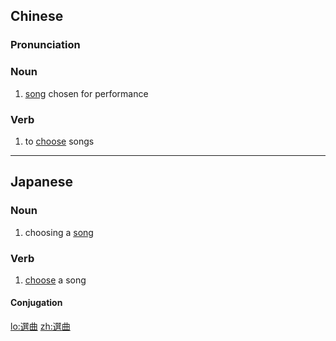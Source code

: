 {{also|选曲}}
==Chinese==
{{zh-forms|s=选曲}}

===Pronunciation===
{{zh-pron
|m=xuǎnqū
|cat=n,v
}}

===Noun===
{{zh-noun}}

# [[song]] chosen for performance

===Verb===
{{zh-verb}}

# to [[choose]] songs

----

==Japanese==
{{ja-kanjitab|せん|きょく|yomi=on}}

===Noun===
{{ja-noun|せんきょく}}

# choosing a [[song]]

===Verb===
{{ja-verb-suru|せんきょく}}

# [[choose]] a song

====Conjugation====
{{ja-suru|せんきょく}}

[[lo:選曲]]
[[zh:選曲]]
